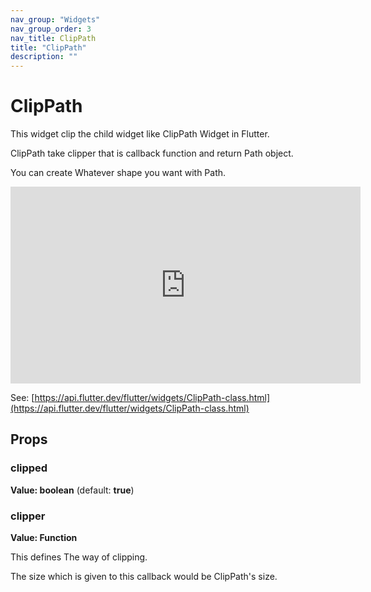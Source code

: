 ```yaml
---
nav_group: "Widgets"
nav_group_order: 3
nav_title: ClipPath
title: "ClipPath"
description: ""
---
```


# ClipPath

This widget clip the child widget like ClipPath Widget in Flutter.

ClipPath take clipper that is callback function and return Path object.

You can create Whatever shape you want with Path.

<iframe
  width="560"
  height="315"
  src="https://www.youtube.com/embed/oAUebVIb-7s"
  title="YouTube video player"
  frameborder="0"
  allow="accelerometer; autoplay; clipboard-write; encrypted-media; gyroscope; picture-in-picture; web-share"
  allowfullscreen
></iframe>

See: [https://api.flutter.dev/flutter/widgets/ClipPath-class.html](https://api.flutter.dev/flutter/widgets/ClipPath-class.html)

## Props

### clipped

**Value: boolean** (default: **true**)

### clipper

**Value: Function**

This defines The way of clipping.

The size which is given to this callback would be ClipPath's size.

